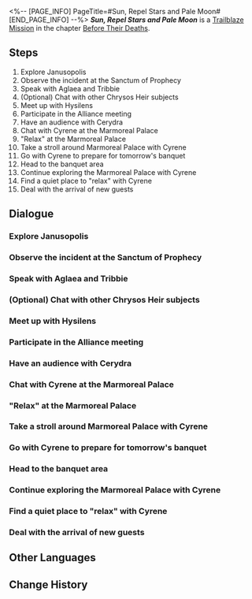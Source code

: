 <%-- [PAGE_INFO]
PageTitle=#Sun, Repel Stars and Pale Moon#
[END_PAGE_INFO] --%>
{{Stub|Dialogue.}}
{{Mission Infobox
|id            = 1040604
|title         = 
|image         = <!--Mission Sun, Repel Stars and Pale Moon.png-->
|type          = Trailblaze
|event_name    = 
|chapter       = Before Their Deaths
|requirements  = {{subst:void|<!--Unknown: {"Type":"Manual"}-->}}
|summary       = <!--official mission summary from Fate's Atlas-->
|characters    = Angry Priest; Cyrene; Trailblazer
|startLocation = [[Amphoreus]] - [[Imperator's Janusopolis]]
|world         = Amphoreus
|area          = Imperator's Janusopolis
|prev          = 
|next          = ???
|rewards       = Trailblaze EXP*1,900; Stellar Jade*240; Traveler's Guide*18; Lost Crystal*18; Disorder Ambrosia*760; Credit*240,000
}}
'''''Sun, Repel Stars and Pale Moon''''' is a [[Trailblaze Mission]] in the chapter [[Before Their Deaths]].

==Steps==
# Explore Janusopolis
# Observe the incident at the Sanctum of Prophecy
# Speak with Aglaea and Tribbie
# (Optional) Chat with other Chrysos Heir subjects
# Meet up with Hysilens
# Participate in the Alliance meeting
# Have an audience with Cerydra
# Chat with Cyrene at the Marmoreal Palace
# "Relax" at the Marmoreal Palace
# Take a stroll around Marmoreal Palace with Cyrene
# Go with Cyrene to prepare for tomorrow's banquet
# Head to the banquet area
# Continue exploring the Marmoreal Palace with Cyrene
# Find a quiet place to "relax" with Cyrene
# Deal with the arrival of new guests

<!--
==Gameplay Notes==

--><!--
==Trial Character==

-->
==Dialogue==
{{Stub Dialogue}}

===Explore Janusopolis{{subst:void|<!--104060401-->}}===
{{Mission Description|type=trailblaze|location=Imperator's Janusopolis|People say this is a cruel era stained with golden blood and crimson, an era of catastrophe where tsunamis rage and mountains crumble, an era of tyranny where corrupt rulers trample the law, a dark era where both gods and their faithful are slaughtered. This is the era of the First Flame-Chase Journey, an era with a scorching sun that burns with blinding light.<br />And you must gaze directly into it, asking it to illuminate the fire you seek.}}
{{Dialogue Start}}
:{{tx}}
{{Dialogue End}}

===Observe the incident at the Sanctum of Prophecy{{subst:void|<!--104060402-->}}===
{{Dialogue Start}}
:{{tx}}
{{Dialogue End}}

===Speak with Aglaea and Tribbie{{subst:void|<!--104060405-->}}===
{{Dialogue Start}}
:{{tx}}
{{Dialogue End}}

===(Optional) Chat with other Chrysos Heir subjects{{subst:void|<!--104060411-->}}===
{{Dialogue Start}}
:{{tx}}
{{Dialogue End}}

===Meet up with Hysilens{{subst:void|<!--104060406-->}}===
{{Dialogue Start}}
:{{tx}}
{{Dialogue End}}

===Participate in the Alliance meeting{{subst:void|<!--104060407-->}}===
{{Dialogue Start}}
:{{tx}}
{{Dialogue End}}

===Have an audience with Cerydra{{subst:void|<!--104060409-->}}===
{{Dialogue Start}}
:{{tx}}
{{Dialogue End}}

===Chat with Cyrene at the Marmoreal Palace{{subst:void|<!--104060410-->}}===
{{Mission Description|type=trailblaze|location=Imperator's Dawncloud|update|The myth has drifted from its destined course. If fate is written in the stars, then their gravity pulls not just the sun, but the very tides at your feet.<br />The stars may be untouchable, but the tide isn't. Stand in its flow and feel how cosmic forces lap at your ankles.<br />That's the ocean whispering its worries, wave by wave, shore to soul.}}
{{Dialogue Start}}
:{{tx}}
{{Dialogue End}}

==="Relax" at the Marmoreal Palace{{subst:void|<!--104060418-->}}===
{{Dialogue Start}}
:{{tx}}
{{Dialogue End}}

===Take a stroll around Marmoreal Palace with Cyrene{{subst:void|<!--104060419-->}}===
{{Dialogue Start}}
:{{tx}}
{{Dialogue End}}

===Go with Cyrene to prepare for tomorrow's banquet{{subst:void|<!--104060426-->}}===
{{Dialogue Start}}
:{{tx}}
{{Dialogue End}}

===Head to the banquet area{{subst:void|<!--104060428-->}}===
{{Mission Description|type=trailblaze|location=Imperator's Okhema|update|What a spectacle this banquet of power is, where the ruler's ambitious toast leaves everyone intoxicated with possibility. Beneath the sweet honey brew, though, salt and bitterness linger on the tongue.<br />The higher the revelry soars, the less anyone notices the world below. That's the trick of it all.<br />Only those who reach the absolute summit feel the sobering winds of truth. Then comes the inevitable fall. Salt, bitterness, vertigo, pain... all rushing up to embrace you as gravity collects its debt.}}
{{Dialogue Start}}
:{{tx}}
{{Dialogue End}}

===Continue exploring the Marmoreal Palace with Cyrene{{subst:void|<!--104060420-->}}===
{{Mission Description|type=trailblaze|location=Imperator's Okhema|update|The myth has drifted from its destined course. If fate is written in the stars, then their gravity pulls not just the sun, but the very tides at your feet.<br />The stars may be untouchable, but the tide isn't. Stand in its flow and feel how cosmic forces lap at your ankles.<br />That's the ocean whispering its worries, wave by wave, shore to soul.}}
{{Dialogue Start}}
:{{tx}}
{{Dialogue End}}

===Find a quiet place to "relax" with Cyrene{{subst:void|<!--104060424-->}}===
{{Dialogue Start}}
:{{tx}}
{{Dialogue End}}

===Deal with the arrival of new guests{{subst:void|<!--104060425-->}}===
{{Dialogue Start}}
:{{tx}}
{{Dialogue End}}

==Other Languages==
{{Other Languages
|en   = Sun, Repel Stars and Pale Moon
|zhs  = 初日啊，逐退群星与残月
|zht  = 初日啊，逐退群星與殘月
|ja   = 曙光よ、星々と残月を払え
|ko   = 첫 태양이여, 뭇별과 잔월을 물리쳐다오
|es   = Sol naciente, ahuyenta las estrellas y la luna menguante
|fr   = Soleil, repousse les étoiles et la lune pâle
|ru   = О солнце, прогони звёзды и убывающую луну
|th   = อาทิตย์แรกเอ๋ย จงขับไล่หมู่ดาวและเสี้ยวจันทร์
|vi   = Hỡi Mặt Trời, Hãy Xua Tan Những Vì Sao Và Trăng Tàn
|de   = O Sonne, vertreibe Sterne und bleichen Mond
|id   = Fajar Pertama, Usirlah Bintang dan Rembulan Pudar
|pt   = Ó Sol, Afasta as Estrelas e a Pálida Lua
}}

==Change History==
{{Change History|3.5}}
